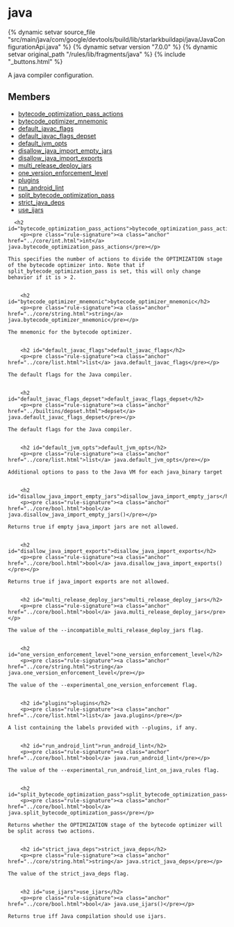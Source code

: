 <html devsite>
<head>
  <meta name="project_path" value="/_project.yaml">
  <meta name="book_path" value="/versions/7.0.0/_book.yaml">
</head>
<body>

<h1 class="page-title" id="modules.java">java</h1>

{% dynamic setvar source_file "src/main/java/com/google/devtools/build/lib/starlarkbuildapi/java/JavaConfigurationApi.java" %}
{% dynamic setvar version "7.0.0" %}
{% dynamic setvar original_path "/rules/lib/fragments/java" %}
{% include "_buttons.html" %}
<!-- {% raw %} -->

A java compiler configuration.

<h2>Members</h2>
<ul>
    <li>
    <a href="#bytecode_optimization_pass_actions">bytecode_optimization_pass_actions</a>
  </li>
      <li>
    <a href="#bytecode_optimizer_mnemonic">bytecode_optimizer_mnemonic</a>
  </li>
      <li>
    <a href="#default_javac_flags">default_javac_flags</a>
  </li>
      <li>
    <a href="#default_javac_flags_depset">default_javac_flags_depset</a>
  </li>
      <li>
    <a href="#default_jvm_opts">default_jvm_opts</a>
  </li>
      <li>
    <a href="#disallow_java_import_empty_jars">disallow_java_import_empty_jars</a>
  </li>
      <li>
    <a href="#disallow_java_import_exports">disallow_java_import_exports</a>
  </li>
      <li>
    <a href="#multi_release_deploy_jars">multi_release_deploy_jars</a>
  </li>
      <li>
    <a href="#one_version_enforcement_level">one_version_enforcement_level</a>
  </li>
      <li>
    <a href="#plugins">plugins</a>
  </li>
      <li>
    <a href="#run_android_lint">run_android_lint</a>
  </li>
      <li>
    <a href="#split_bytecode_optimization_pass">split_bytecode_optimization_pass</a>
  </li>
      <li>
    <a href="#strict_java_deps">strict_java_deps</a>
  </li>
      <li>
    <a href="#use_ijars">use_ijars</a>
  </li>
  </ul>

      <h2 id="bytecode_optimization_pass_actions">bytecode_optimization_pass_actions</h2>
        <p><pre class="rule-signature"><a class="anchor" href="../core/int.html">int</a> java.bytecode_optimization_pass_actions</pre></p>

    This specifies the number of actions to divide the OPTIMIZATION stage of the bytecode optimizer into. Note that if split_bytecode_optimization_pass is set, this will only change behavior if it is > 2.


        <h2 id="bytecode_optimizer_mnemonic">bytecode_optimizer_mnemonic</h2>
        <p><pre class="rule-signature"><a class="anchor" href="../core/string.html">string</a> java.bytecode_optimizer_mnemonic</pre></p>

    The mnemonic for the bytecode optimizer.


        <h2 id="default_javac_flags">default_javac_flags</h2>
        <p><pre class="rule-signature"><a class="anchor" href="../core/list.html">list</a> java.default_javac_flags</pre></p>

    The default flags for the Java compiler.


        <h2 id="default_javac_flags_depset">default_javac_flags_depset</h2>
        <p><pre class="rule-signature"><a class="anchor" href="../builtins/depset.html">depset</a> java.default_javac_flags_depset</pre></p>

    The default flags for the Java compiler.


        <h2 id="default_jvm_opts">default_jvm_opts</h2>
        <p><pre class="rule-signature"><a class="anchor" href="../core/list.html">list</a> java.default_jvm_opts</pre></p>

    Additional options to pass to the Java VM for each java_binary target


        <h2 id="disallow_java_import_empty_jars">disallow_java_import_empty_jars</h2>
        <p><pre class="rule-signature"><a class="anchor" href="../core/bool.html">bool</a> java.disallow_java_import_empty_jars()</pre></p>

    Returns true if empty java_import jars are not allowed.


        <h2 id="disallow_java_import_exports">disallow_java_import_exports</h2>
        <p><pre class="rule-signature"><a class="anchor" href="../core/bool.html">bool</a> java.disallow_java_import_exports()</pre></p>

    Returns true if java_import exports are not allowed.


        <h2 id="multi_release_deploy_jars">multi_release_deploy_jars</h2>
        <p><pre class="rule-signature"><a class="anchor" href="../core/bool.html">bool</a> java.multi_release_deploy_jars</pre></p>

    The value of the --incompatible_multi_release_deploy_jars flag.


        <h2 id="one_version_enforcement_level">one_version_enforcement_level</h2>
        <p><pre class="rule-signature"><a class="anchor" href="../core/string.html">string</a> java.one_version_enforcement_level</pre></p>

    The value of the --experimental_one_version_enforcement flag.


        <h2 id="plugins">plugins</h2>
        <p><pre class="rule-signature"><a class="anchor" href="../core/list.html">list</a> java.plugins</pre></p>

    A list containing the labels provided with --plugins, if any.


        <h2 id="run_android_lint">run_android_lint</h2>
        <p><pre class="rule-signature"><a class="anchor" href="../core/bool.html">bool</a> java.run_android_lint</pre></p>

    The value of the --experimental_run_android_lint_on_java_rules flag.


        <h2 id="split_bytecode_optimization_pass">split_bytecode_optimization_pass</h2>
        <p><pre class="rule-signature"><a class="anchor" href="../core/bool.html">bool</a> java.split_bytecode_optimization_pass</pre></p>

    Returns whether the OPTIMIZATION stage of the bytecode optimizer will be split across two actions.


        <h2 id="strict_java_deps">strict_java_deps</h2>
        <p><pre class="rule-signature"><a class="anchor" href="../core/string.html">string</a> java.strict_java_deps</pre></p>

    The value of the strict_java_deps flag.


        <h2 id="use_ijars">use_ijars</h2>
        <p><pre class="rule-signature"><a class="anchor" href="../core/bool.html">bool</a> java.use_ijars()</pre></p>

    Returns true iff Java compilation should use ijars.



</body>
</html>

<!-- {% endraw %} -->
